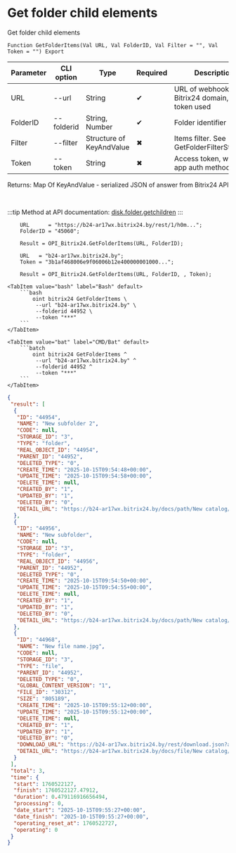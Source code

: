 ﻿---
sidebar_position: 7
description: Get folder child elements and other functions to work with Bitrix24 in the Open Integration Package, a free open-source integration library for 1C:Enterprise 8, OneScript and CLI
keywords: [1C, 1С, 1С:Enterprise, 1С:Enterprise 8.3, API, Integration, Services, Exchange, OneScript, CLI, Bitrix24]
---


# Get folder child elements
 Get folder child elements



`Function GetFolderItems(Val URL, Val FolderID, Val Filter = "", Val Token = "") Export`

  | Parameter | CLI option | Type | Required | Description |
  |-|-|-|-|-|
  | URL | --url | String | &#x2714; | URL of webhook or a Bitrix24 domain, when token used |
  | FolderID | --folderid | String, Number | &#x2714; | Folder identifier |
  | Filter | --filter | Structure of KeyAndValue | &#x2716; | Items filter. See GetFolderFilterStructure |
  | Token | --token | String | &#x2716; | Access token, when app auth method used |

  
  Returns:  Map Of KeyAndValue - serialized JSON of answer from Bitrix24 API

<br/>

:::tip
Method at API documentation: [disk.folder.getchildren](https://dev.1c-bitrix.ru/rest_help/disk/folder/disk_folder_getchildren.php)
:::
<br/>


```bsl title="1C:Enterprise/OneScript code example"
    URL      = "https://b24-ar17wx.bitrix24.by/rest/1/h0m...";
    FolderID = "45060";

    Result = OPI_Bitrix24.GetFolderItems(URL, FolderID);

    URL   = "b24-ar17wx.bitrix24.by";
    Token = "3b1af468006e9f06006b12e400000001000...";

    Result = OPI_Bitrix24.GetFolderItems(URL, FolderID, , Token);
```
 

 <Tabs>
  
    <TabItem value="bash" label="Bash" default>
        ```bash
            oint bitrix24 GetFolderItems \
             --url "b24-ar17wx.bitrix24.by" \
             --folderid 44952 \
             --token "***"
        ```
    </TabItem>
  
    <TabItem value="bat" label="CMD/Bat" default>
        ```batch
            oint bitrix24 GetFolderItems ^
             --url "b24-ar17wx.bitrix24.by" ^
             --folderid 44952 ^
             --token "***"
        ```
    </TabItem>
</Tabs>


```json title="Result"
{
 "result": [
  {
   "ID": "44954",
   "NAME": "New subfolder 2",
   "CODE": null,
   "STORAGE_ID": "3",
   "TYPE": "folder",
   "REAL_OBJECT_ID": "44954",
   "PARENT_ID": "44952",
   "DELETED_TYPE": "0",
   "CREATE_TIME": "2025-10-15T09:54:48+00:00",
   "UPDATE_TIME": "2025-10-15T09:54:58+00:00",
   "DELETE_TIME": null,
   "CREATED_BY": "1",
   "UPDATED_BY": "1",
   "DELETED_BY": "0",
   "DETAIL_URL": "https://b24-ar17wx.bitrix24.by/docs/path/New catalog/New subfolder 2"
  },
  {
   "ID": "44956",
   "NAME": "New subfolder",
   "CODE": null,
   "STORAGE_ID": "3",
   "TYPE": "folder",
   "REAL_OBJECT_ID": "44956",
   "PARENT_ID": "44952",
   "DELETED_TYPE": "0",
   "CREATE_TIME": "2025-10-15T09:54:50+00:00",
   "UPDATE_TIME": "2025-10-15T09:54:55+00:00",
   "DELETE_TIME": null,
   "CREATED_BY": "1",
   "UPDATED_BY": "1",
   "DELETED_BY": "0",
   "DETAIL_URL": "https://b24-ar17wx.bitrix24.by/docs/path/New catalog/New subfolder"
  },
  {
   "ID": "44968",
   "NAME": "New file name.jpg",
   "CODE": null,
   "STORAGE_ID": "3",
   "TYPE": "file",
   "PARENT_ID": "44952",
   "DELETED_TYPE": "0",
   "GLOBAL_CONTENT_VERSION": "1",
   "FILE_ID": "30312",
   "SIZE": "805189",
   "CREATE_TIME": "2025-10-15T09:55:12+00:00",
   "UPDATE_TIME": "2025-10-15T09:55:12+00:00",
   "DELETE_TIME": null,
   "CREATED_BY": "1",
   "UPDATED_BY": "1",
   "DELETED_BY": "0",
   "DOWNLOAD_URL": "https://b24-ar17wx.bitrix24.by/rest/download.json?auth=db7bef68006e9f06006b12e4000000010000076501c07fbfd408f751025f2a26e8fbc9&token=disk%7CaWQ9NDQ5NjgmXz1Wc2tGNzVBd3U2ZzUzclRkZFlJNGVFOTFva2tYN1hOYg%3D%3D%7CImRvd25sb2FkfGRpc2t8YVdROU5EUTVOamdtWHoxV2MydEdOelZCZDNVMlp6VXpjbFJrWkZsSk5HVkZPVEZ2YTJ0WU4xaE9ZZz09fGRiN2JlZjY4MDA2ZTlmMDYwMDZiMTJlNDAwMDAwMDAxMDAwMDA3NjUwMWMwN2ZiZmQ0MDhmNzUxMDI1ZjJhMjZlOGZiYzki.tkgAWCgU3uk61ViqT9c7v9z%2F3MMlrDiWaLzG3otxoQE%3D",
   "DETAIL_URL": "https://b24-ar17wx.bitrix24.by/docs/file/New catalog/New file name.jpg"
  }
 ],
 "total": 3,
 "time": {
  "start": 1760522127,
  "finish": 1760522127.47912,
  "duration": 0.479116916656494,
  "processing": 0,
  "date_start": "2025-10-15T09:55:27+00:00",
  "date_finish": "2025-10-15T09:55:27+00:00",
  "operating_reset_at": 1760522727,
  "operating": 0
 }
}
```
